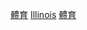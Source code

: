 {{Commons cat|Sports in Illinois}}

[[Category:伊利諾伊州文化|體育]]
[[Category:美國各州體育|Illinois]]
[[Category:伊利諾州醫療衛生|體育]]